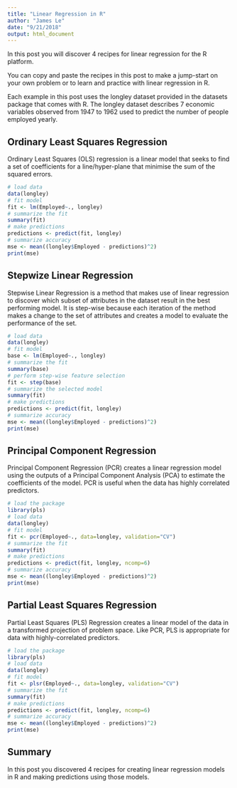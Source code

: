 ```yaml
---
title: "Linear Regression in R"
author: "James Le"
date: "9/21/2018"
output: html_document
---
```


In this post you will discover 4 recipes for linear regression for the R platform.

You can copy and paste the recipes in this post to make a jump-start on your own problem or to learn and practice with linear regression in R.

Each example in this post uses the longley dataset provided in the datasets package that comes with R. The longley dataset describes 7 economic variables observed from 1947 to 1962 used to predict the number of people employed yearly.

## Ordinary Least Squares Regression
Ordinary Least Squares (OLS) regression is a linear model that seeks to find a set of coefficients for a line/hyper-plane that minimise the sum of the squared errors.

```r
# load data
data(longley)
# fit model
fit <- lm(Employed~., longley)
# summarize the fit
summary(fit)
# make predictions
predictions <- predict(fit, longley)
# summarize accuracy
mse <- mean((longley$Employed - predictions)^2)
print(mse)
```

## Stepwize Linear Regression
Stepwise Linear Regression is a method that makes use of linear regression to discover which subset of attributes in the dataset result in the best performing model. It is step-wise because each iteration of the method makes a change to the set of attributes and creates a model to evaluate the performance of the set.

```r
# load data
data(longley)
# fit model
base <- lm(Employed~., longley)
# summarize the fit
summary(base)
# perform step-wise feature selection
fit <- step(base)
# summarize the selected model
summary(fit)
# make predictions
predictions <- predict(fit, longley)
# summarize accuracy
mse <- mean((longley$Employed - predictions)^2)
print(mse)
```

## Principal Component Regression
Principal Component Regression (PCR) creates a linear regression model using the outputs of a Principal Component Analysis (PCA) to estimate the coefficients of the model. PCR is useful when the data has highly correlated predictors.

```r
# load the package
library(pls)
# load data
data(longley)
# fit model
fit <- pcr(Employed~., data=longley, validation="CV")
# summarize the fit
summary(fit)
# make predictions
predictions <- predict(fit, longley, ncomp=6)
# summarize accuracy
mse <- mean((longley$Employed - predictions)^2)
print(mse)
```

## Partial Least Squares Regression
Partial Least Squares (PLS) Regression creates a linear model of the data in a transformed projection of problem space. Like PCR, PLS is appropriate for data with highly-correlated predictors.

```r
# load the package
library(pls)
# load data
data(longley)
# fit model
fit <- plsr(Employed~., data=longley, validation="CV")
# summarize the fit
summary(fit)
# make predictions
predictions <- predict(fit, longley, ncomp=6)
# summarize accuracy
mse <- mean((longley$Employed - predictions)^2)
print(mse)
```

## Summary
In this post you discovered 4 recipes for creating linear regression models in R and making predictions using those models.